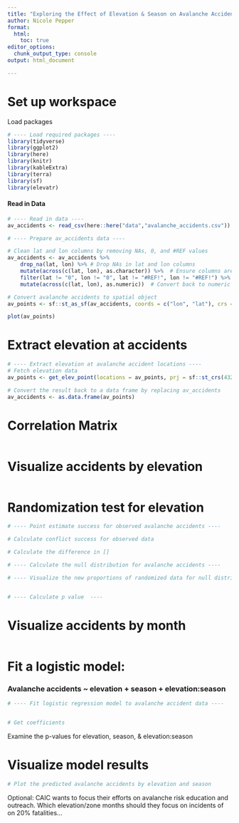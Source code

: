 ```yaml
---
title: "Exploring the Effect of Elevation & Season on Avalanche Accidents"
author: Nicole Pepper
format: 
  html:
    toc: true
editor_options: 
  chunk_output_type: console
output: html_document

---
```


# Set up workspace
Load packages
```r
# ---- Load required packages ----
library(tidyverse)
library(ggplot2)
library(here)
library(knitr)
library(kableExtra)
library(terra)
library(sf)
library(elevatr)
```

#### Read in Data
```r
# ---- Read in data ----
av_accidents <- read_csv(here::here("data","avalanche_accidents.csv")) 

```

```r
# ---- Prepare av_accidents data ----

# Clean lat and lon columns by removing NAs, 0, and #REF values
av_accidents <- av_accidents %>% 
    drop_na(lat, lon) %>% # Drop NAs in lat and lon columns
    mutate(across(c(lat, lon), as.character)) %>%  # Ensure columns are characters for filtering
    filter(lat != "0", lon != "0", lat != "#REF!", lon != "#REF!") %>% # Remove values that equal 0 or #REF!
    mutate(across(c(lat, lon), as.numeric))  # Convert back to numeric

# Convert avalanche accidents to spatial object
av_points <- sf::st_as_sf(av_accidents, coords = c("lon", "lat"), crs = 4326)
```

```r
plot(av_points)
```

# Extract elevation at accidents
```r

# ---- Extract elevation at avalanche accident locations ----
# Fetch elevation data
av_points <- get_elev_point(locations = av_points, prj = sf::st_crs(4326)$proj4string)

# Convert the result back to a data frame by replacing av_accidents
av_accidents <- as.data.frame(av_points)
```

# Correlation Matrix
```r

```

# Visualize accidents by elevation
```r

```

# Randomization test for elevation 
```r
# ---- Point estimate success for observed avalanche accidents ----

# Calculate conflict success for observed data

# Calculate the difference in []

# ---- Calculate the null distribution for avalanche accidents ----

# ---- Visualize the new proportions of randomized data for null distribution ----


# ---- Calculate p value  ----

```


# Visualize accidents by month
```r

```

# Fit a logistic model:

### Avalanche accidents ~ elevation + season + elevation:season

```r
# ---- Fit logistic regression model to avalanche accident data ----


# Get coefficients

```

Examine the p-values for elevation, season, & elevation:season


# Visualize model results

```r
# Plot the predicted avalanche accidents by elevation and season

```

Optional: CAIC wants to focus their efforts on avalanche risk education and outreach. Which elevation/zone months should they focus on incidents of  on 20% fatalities...
```r

```

